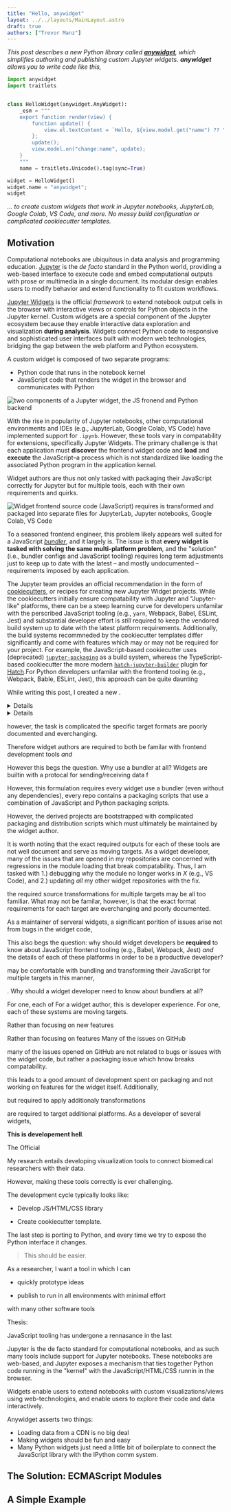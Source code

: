 ```yaml
---
title: "Hello, anywidget"
layout: ../../layouts/MainLayout.astro
draft: true
authors: ["Trevor Manz"]
---
```


_This post describes a new Python library called
[**anywidget**](https://github.com/manzt/anywidget), which simplifies authoring
and publishing custom Jupyter widgets. **anywidget** allows you to write code
like this,_

```python
import anywidget
import traitlets


class HelloWidget(anywidget.AnyWidget):
    _esm = """
    export function render(view) {
        function update() {
            view.el.textContent = `Hello, ${view.model.get("name") ?? "world"}`;
        };
        update();
        view.model.on("change:name", update);
    }
    """
    name = traitlets.Unicode().tag(sync=True)

widget = HelloWidget()
widget.name = "anywidget";
widget
```

_... to create custom widgets that work in Jupyter notebooks, JupyterLab, Google
Colab, VS&nbsp;Code, and more. No messy build configuration or complicated
cookiecutter templates._

## Motivation

Computational notebooks are ubiquitous in data analysis and programming
education. [Jupyter](https://jupyter.org/) is the _de facto_ standard in the
Python world, providing a web-based interface to execute code and embed
computational outputs with prose or multimedia in a single document. Its modular
design enables users to modify behavior and extend functionality to fit custom
workflows.

[Jupyter Widgets](https://ipywidgets.readthedocs.io/en/stable/) is the official
_framework_ to extend notebook output cells in the browser with interactive
views or controls for Python objects in the Jupyter kernel. Custom widgets are a
special component of the Jupyter ecosystem because they enable interactive data
exploration and visualization **during analysis**. Widgets connect Python code
to responsive and sophisticated user interfaces built with modern web
technologies, bridging the gap between the web platform and Python ecosystem.

A custom widget is composed of two separate programs:

- Python code that runs in the notebook kernel
- JavaScript code that renders the widget in the browser and communicates with
  Python

![two components of a Jupyter widget, the JS fronend and Python backend](/widget-overview.png)

With the rise in popularity of Jupyter notebooks, other computational
environments and IDEs (e.g., JupyterLab, Google Colab, VS Code) have implemented
support for `.ipynb`. However, these tools vary in compatability for extensions,
specifically Jupyter Widgets. The primary challenge is that each application
must **discover** the frontend widget code and **load** and **execute** the
JavaScript–a process which is not standardized like loading the associated
Python program in the application kernel.

Widget authors are thus not only tasked with packaging their JavaScript
correctly for Jupyter but for multiple tools, each with their own requirements
and quirks.

![Widget frontend source code (JavaScript) requires is transformed and packaged into separate files for JupyterLab, Jupyter notebooks, Google Colab, VS Code](/client-js-diagram.png)

To a seasoned frontend engineer, this problem likely appears well suited for a
JavaScript
[_bundler_](https://dev.to/underscorecode/javascript-bundlers-an-in-depth-comparative-is-webpack-still-the-best-bundler-in-2021-59jk),
and it largely is. The issue is that **every widget is tasked with solving the
same multi-platform problem**, and the "solution" (i.e., bundler configs and
JavaScript tooling) requires long term adjustments just to keep up to date with
the latest – and mostly undocumented – requirements imposed by each application.

The Jupyter team provides an official recommendation in the form of
[cookiecutters](https://github.com/jupyter-widgets/?q=cookiecutter&type=all&language=&sort=),
or recipes for creating new Jupyter Widget projects. While the cookiecutters
initially ensure compatability with Jupyter and "Jupyter-like" platforms, there
can be a steep learning curve for developers unfamilar with the perscribed
JavaScript tooling (e.g., `yarn`, Webpack, Babel, ESLint, Jest) and substantial
developer effort is _still_ required to keep the vendored build system up to
date with the latest platform requirements. Additionally, the build systems
recommneded by the cookiecutter templates differ significantly and come with
features which may or may not be required for your project. For example, the
JavaScript-based cookiecutter uses (deprecated)
[`jupyter-packaging`](https://github.com/jupyter/jupyter-packaging) as a build
system, whereas the TypeScript-based cookiecutter the more modern
[`hatch-jupyter-builder`](https://github.com/jupyterlab/hatch-jupyter-builder)
plugin for [Hatch](https://github.com/pypa/hatch).For Python developers
unfamilar with the frontend tooling (e.g., Webpack, Bable, ESLint, Jest), this
approach can be quite daunting

While writing this post, I created a new .

<details>

    <summary>See all 19 files for [`jupyter-widgets/widget-cookiecutter`](https://github.com/jupyter-widgets/widget-cookiecutter)</summary>

    <br/>

    **Summary**

    - Uses (deprecated) [`jupyter-packaging`](https://github.com/jupyter/jupyter-packaging) build system (configured with `setup.py`, `setup.cfg`, & `pyproject.toml`)
    - Uses Webpack to bundle multiple JavaScript targets

    <br/>

    **Command**

    ```
    cookiecutter https://github.com/jupyter/widget-cookiecutter.git@134946a
    ```

    <br/>

    **Output**

    ```
    mywidget
    ├── install.json
    ├── js
    │  ├── amd-public-path.js
    │  ├── lib
    │  │  ├── example.js
    │  │  ├── extension.js
    │  │  ├── index.js
    │  │  └── labplugin.js
    │  ├── package.json
    │  ├── README.md
    │  └── webpack.config.js
    ├── MANIFEST.in
    ├── mywidget
    │  ├── __init__.py
    │  ├── _version.py
    │  └── example.py
    ├── mywidget.json
    ├── pyproject.toml
    ├── README.md
    ├── RELEASE.md
    ├── setup.cfg
    └── setup.py
    ```

</details>

<details>

    <summary>See all 53 files for [`jupyter-widgets/widget-ts-cookiecutter`](https://github.com/jupyter-widgets/widget-ts-cookiecutter)</summary>

    <br/>

    **Summary**

    - 53 files
    - Uses modern [`hatch-jupyter-builder`](https://github.com/jupyterlab/hatch-jupyter-builder) build system (configured with `pyproject.toml` only)
    - Uses Webpack to bundle multiple JavaScript targets
    - Includes TypeScript, ESLint, Jest, Babel, codecov
    - Includes documentation

    <br/>

    **Command**

    ```
    cookiecutter https://github.com/jupyter-widgets/widget-ts-cookiecutter.git@94f9d38
    ```

    <br/>

    **Output**

    ```
    mywidget
    ├── babel.config.js
    ├── codecov.yml
    ├── css
    │  └── widget.css
    ├── docs
    │  ├── environment.yml
    │  ├── make.bat
    │  ├── Makefile
    │  └── source
    │     ├── _static
    │     │  └── helper.js
    │     ├── conf.py
    │     ├── develop-install.rst
    │     ├── examples
    │     │  ├── index.rst
    │     │  └── introduction.nblink
    │     ├── index.rst
    │     ├── installing.rst
    │     └── introduction.rst
    ├── examples
    │  └── introduction.ipynb
    ├── install.json
    ├── jest.config.js
    ├── LICENSE.txt
    ├── MANIFEST.in
    ├── mywidget
    │  ├── __init__.py
    │  ├── _frontend.py
    │  ├── _version.py
    │  ├── example.py
    │  ├── nbextension
    │  │  └── extension.js
    │  └── tests
    │     ├── __init__.py
    │     ├── conftest.py
    │     ├── test_example.py
    │     └── test_nbextension_path.py
    ├── mywidget.json
    ├── package.json
    ├── pyproject.toml
    ├── pytest.ini
    ├── README.md
    ├── readthedocs.yml
    ├── setup.py
    ├── src
    │  ├── __tests__
    │  │  ├── index.spec.ts
    │  │  └── utils.ts
    │  ├── extension.ts
    │  ├── index.ts
    │  ├── plugin.ts
    │  ├── version.ts
    │  └── widget.ts
    ├── tsconfig.eslint.json
    ├── tsconfig.json
    └── webpack.config.js
    ```

</details>

however, the task is complicated the specific target formats are poorly
documented and everchanging.

Therefore widget authors are required to both be familar with frontend
development tools _and_

However this begs the question. Why use a bundler at all? Widgets are builtin
with a protocal for sending/receiving data f

However, this formulation requires every widget use a bundler (even without any
dependencies), every repo contains a packaging scripts that use a combination of
JavaScript and Python packaging scripts.

However, the derived projects are bootstrapped with complicated packaging and
distribution scripts which must ultimately be maintained by the widget author.

It is worth noting that the exact required outputs for each of these tools are
not well document and serve as moving targets. As a widget developer, many of
the issues that are opened in my repositories are concerned with regressions in
the module loading that break compatability. Thus, I am tasked with 1.)
debugging why the module no longer works in _X_ (e.g., VS Code), and 2.)
updating _all_ my other widget repositories with the fix.

the required source transformations for multiple targets may be all too
familiar. What may not be familar, however, is that the exact format
requirements for each target are everchanging and poorly documented.

As a maintainer of serveral widgets, a significant porition of issues arise not
from bugs in the widget code,

This also begs the question: why should widget developers be **required** to
know about JavaScript frontend tooling (e.g., Babel, Webpack, Jest) _and_ the
details of each of these platforms in order to be a productive developer?

may be comfortable with bundling and transforming their JavaScript for multiple
targets in this manner,

. Why should a widget developer need to know about bundlers at all?

For one, each of For a widget author, this is developer experience. For one,
each of these systems are moving targets.

Rather than focusing on new features

Rather than focusing on features Many of the issues on GitHub

many of the issues opened on GitHub are not related to bugs or issues with the
widget code, but rather a packaging issue which hnow breaks compatability.

this leads to a good amount of development spent on packaging and not working on
features for the widget itself. Additionally,

but required to apply additionaly transformations

are required to target additional platforms. As a developer of several widgets,

**This is developement hell**.

The Official

My research entails developing visualization tools to connect biomedical
researchers with their data.

However, making these tools correctly is ever challenging.

The development cycle typically looks like:

- Develop JS/HTML/CSS library

- Create cookiecutter template.

The last step is porting to Python, and every time we try to expose the Python
interface it changes.

> This should be easier.

As a researcher, I want a tool in which I can

- quickly prototype ideas

- publish to run in all environments with minimal effort

with many other software tools

Thesis:

JavaScript tooling has undergone a rennasance in the last

Jupyter is the de facto standard for computational notebooks, and as such many
tools include support for Jupyter notebooks. These notebooks are web-based, and
Jupyter exposes a mechanism that ties together Python code running in the
"kernel" with the JavaScript/HTML/CSS runnin in the browser.

Widgets enable users to extend notebooks with custom visualizations/views using
web-technologies, and enable users to explore their code and data interactively.

Anywidget asserts two things:

- Loading data from a CDN is no big deal
- Making widgets should be fun and easy
- Many Python widgets just need a little bit of boilerplate to connect the
  JavaScript library with the IPython comm system.

## The Solution: ECMAScript Modules

## A Simple Example

#
